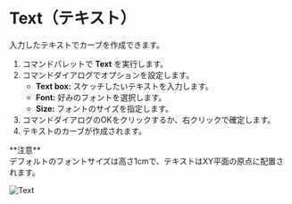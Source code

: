 
# Text（テキスト）

<Reference shortcut="" command="Text" button="" />

入力したテキストでカーブを作成できます。

1. コマンドパレットで **Text** を実行します。
2. コマンドダイアログでオプションを設定します。
   - **Text box:** スケッチしたいテキストを入力します。
   - **Font:**  好みのフォントを選択します。
   - **Size:** フォントのサイズを指定します。
3. コマンドダイアログのOKをクリックするか、右クリックで確定します。
4. テキストのカーブが作成されます。

<Callout emoji="❗">
 **注意**<br /> 
 デフォルトのフォントサイズは高さ1cmで、テキストはXY平面の原点に配置されます。
 </Callout>

 ![Text](/img/text.gif)





